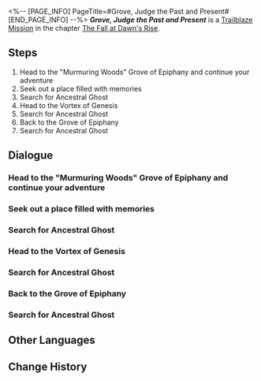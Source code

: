 <%-- [PAGE_INFO]
PageTitle=#Grove, Judge the Past and Present#
[END_PAGE_INFO] --%>
{{Stub|Dialogue.}}
{{Mission Infobox
|id            = 1040405
|title         = 
|image         = {{subst:void|<!--$UPLOAD:<<SpriteOutput/Chronicle/1040405_f.png>-<Mission Grove, Judge the Past and Present Stelle.png>-<Fate's Atlas Images>>-->}}{{subst:void|<!--$UPLOAD:<<SpriteOutput/Chronicle/1040405_m.png>-<Mission Grove, Judge the Past and Present Caelus.png>-<Fate's Atlas Images>>-->}}
<gallery>
Mission Grove, Judge the Past and Present Stelle.png|Stelle
Mission Grove, Judge the Past and Present Caelus.png|Caelus
</gallery>
|type          = Trailblaze
|event_name    = 
|chapter       = The Fall at Dawn's Rise
|requirements  = [[Trailblaze Mission]] ''[[Golden Thread, Relay the Savior's Fate]]'' completed
|summary       = To prepare for the final expedition, you each make your arrangements. Phainon entrusts Cipher with safeguarding Kephale's Coreflame while the group is away. Hyacine travels to the Grove to seek the ancestral spirits' blessing, forging a rainbow bridge to reach Aquila's domain. With preparations complete, you ascend to the skies to conclude the Flame-Chase Journey.
|characters    = Ancestral Ghost; Dan Heng; Hyacine; Jacyntha; Little Ica; Trailblazer
|startLocation = [[Amphoreus]] - [["Murmuring Woods" Grove of Epiphany]]
|world         = Amphoreus
|area          = "Murmuring Woods" Grove of Epiphany
|prev          = Golden Thread, Relay the Savior's Fate
|next          = Poet, Speak of the Sky Through Me (I)
|rewards       = Trailblaze EXP*900; Stellar Jade*110; Refined Aether*10; Lost Crystal*10; Celestial Ambrosia*360; Credit*100,000
}}
'''''Grove, Judge the Past and Present''''' is a [[Trailblaze Mission]] in the chapter [[The Fall at Dawn's Rise]].

==Steps==
# Head to the "Murmuring Woods" Grove of Epiphany and continue your adventure
# Seek out a place filled with memories
# Search for Ancestral Ghost
# Head to the Vortex of Genesis
# Search for Ancestral Ghost
# Back to the Grove of Epiphany
# Search for Ancestral Ghost

<!--
==Gameplay Notes==

--><!--
==Trial Character==

-->
==Dialogue==
{{Stub Dialogue}}
===Head to the "Murmuring Woods" Grove of Epiphany and continue your adventure{{subst:void|<!--104040501-->}}===
{{Mission Description|type=trailblaze|location="Murmuring Woods" Grove of Epiphany|Still reeling from recent events, I went to the Grove, hoping to investigate and record the myths of the Titans or some manner of related research. There, I unexpectedly encountered Hyacine, who was dealing with urgent matters. The task of collecting Coreflames could wait no longer, so I chose to witness Hyacine perform the Skyward Rite and gain the path to Aquila's location.}}
{{Dialogue Start}}
:{{tx}}
{{Dialogue End}}

===Seek out a place filled with memories{{subst:void|<!--104040502-->}}===
{{Dialogue Start}}
:{{tx}}
{{Dialogue End}}

===Search for Ancestral Ghost{{subst:void|<!--104040512-->}}===
{{Dialogue Start}}
:{{tx}}
{{Dialogue End}}

===Head to the Vortex of Genesis{{subst:void|<!--104040513-->}}===
{{Dialogue Start}}
:{{tx}}
{{Dialogue End}}

===Search for Ancestral Ghost{{subst:void|<!--104040503-->}}===
{{Dialogue Start}}
:{{tx}}
{{Dialogue End}}

===Back to the Grove of Epiphany{{subst:void|<!--104040515-->}}===
{{Dialogue Start}}
:{{tx}}
{{Dialogue End}}

===Search for Ancestral Ghost{{subst:void|<!--104040516-->}}===
{{Dialogue Start}}
:{{tx}}
{{Dialogue End}}

==Other Languages==
{{Other Languages
|en   = Grove, Judge the Past and Present
|zhs  = 识院啊，悠扬间评定今昔
|zht  = 識院啊，悠揚間評定今昔
|ja   = 識院よ、悠々と今昔を見極めよ
|ko   = 지식의 정원이여, 현재와 과거를 평가해 주오
|es   = Jardín del conocimiento, juzga melodiosamente el pasado y el presente
|fr   = Bosquet, juge le passé et le présent
|ru   = О Роща, оцени прошлое и настоящее
|th   = สำนักแห่งความรู้เอ๋ย จงประเมินอดีตและปัจจุบัน
|vi   = Hỡi Viện Tri Thức, giữa khúc ngân nga, hãy đánh giá quá khứ và hiện tại
|de   = O Hain, lass den Klang der Vergangenheit und Gegenwart erklingen
|id   = Grove, Menilai Masa Kini dan Lalu dalam Dentingan Lembut
|pt   = Bosque, Julgue o Passado e o Presente
}}

==Change History==
{{Change History|3.3}}
